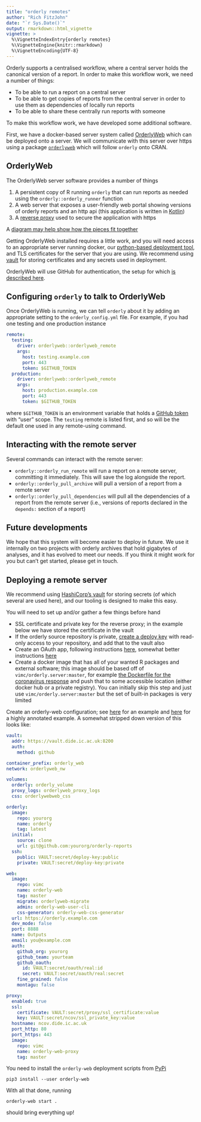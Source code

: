 ```yaml
---
title: "orderly remotes"
author: "Rich FitzJohn"
date: "`r Sys.Date()`"
output: rmarkdown::html_vignette
vignette: >
  %\VignetteIndexEntry{orderly remotes}
  %\VignetteEngine{knitr::rmarkdown}
  %\VignetteEncoding{UTF-8}
---
```


Orderly supports a centralised workflow, where a central server holds the canonical version of a report.  In order to make this workflow work, we need a number of things:

* To be able to run a report on a central server
* To be able to get copies of reports from the central server in order to use them as dependencies of locally run reports
* To be able to share these centrally run reports with someone

To make this workflow work, we have developed some additional software.

First, we have a docker-based server system called [OrderlyWeb](https://github.com/vimc/orderly-web) which can be deployed onto a server.  We will communicate with this server over https using a package [`orderlyweb`](https://github.com/vimc/orderlyweb) which will follow `orderly` onto CRAN.

## OrderlyWeb

The OrderlyWeb server software provides a number of things

1. A persistent copy of R running `orderly` that can run reports as needed using the `orderly::orderly_runner` function
2. A web server that exposes a user-friendly web portal showing versions of orderly reports and an http api (this application is written in [Kotlin](https://kotlinlang.org))
3. A [reverse proxy](https://en.wikipedia.org/wiki/Reverse_proxy) used to secure the application with https

A [diagram may help show how the pieces fit together](https://raw.githubusercontent.com/vimc/montagu-machine/master/docs/diagrams/OrderlyWeb%20architecture.png)

Getting OrderlyWeb installed requires a little work, and you will need access to an appropriate server running docker, our [python-based deployment tool](https://github.com/vimc/orderly-web-deploy/), and TLS certificates for the server that you are using.  We recommend using [vault](https://www.vaultproject.io) for storing certificates and any secrets used in deployment.

OrderlyWeb will use GitHub for authentication, the setup for which [is described here](https://github.com/vimc/orderly-web/blob/master/docs/auth.md#authenticating-with-github).

## Configuring `orderly` to talk to OrderlyWeb

Once OrderlyWeb is running, we can tell `orderly` about it by adding an appropriate setting to the `orderly_config.yml` file.  For example, if you had one testing and one production instance

```yaml
remote:
  testing:
    driver: orderlyweb::orderlyweb_remote
    args:
      host: testing.example.com
      port: 443
      token: $GITHUB_TOKEN
  production:
    driver: orderlyweb::orderlyweb_remote
    args:
      host: production.example.com
      port: 443
      token: $GITHUB_TOKEN
```

where `$GITHUB_TOKEN` is an environment variable that holds a [GitHub token](https://github.com/settings/tokens) with "user" scope.  The `testing` remote is listed first, and so will be the default one used in any remote-using command.

## Interacting with the remote server

Several commands can interact with the remote server:

* `orderly::orderly_run_remote` will run a report on a remote server, committing it immediately. This will save the log alongside the report.
* `orderly::orderly_pull_archive` will pull a version of a report from a remote server
* `orderly::orderly_pull_dependencies` will pull all the dependencies of a report from the remote server (i.e., versions of reports declared in the `depends:` section of a report)

## Future developments

We hope that this system will become easier to deploy in future.  We use it internally on two projects with orderly archives that hold gigabytes of analyses, and it has evolved to meet our needs.  If you think it might work for you but can't get started, please get in touch.

## Deploying a remote server

We recommend using [HashiCorp's vault](https://www.vaultproject.io/) for storing secrets (of which several are used here), and our tooling is designed to make this easy.

You will need to set up and/or gather a few things before hand

* SSL certificate and private key for the reverse proxy; in the example below we have stored the certificate in the vault
* If the orderly source repository is private, [create a deploy key](https://developer.github.com/v3/guides/managing-deploy-keys/#deploy-keys) with read-only access to your repository, and add that to the vault also
* Create an OAuth app, following instructions [here](https://github.com/vimc/orderly-web/blob/master/docs/auth.md#authenticating-with-github), somewhat better instructions [here](https://github.com/ncov-ic/setup#create-an-oauth-app)
* Create a docker image that has all of your wanted R packages and external software; this image should be based off of `vimc/orderly.server:master`, for example [the Dockerfile for the coronavirus response](https://github.com/ncov-ic/ncov-orderly/blob/master/docker/Dockerfile) and push that to some accessible location (either docker hub or a private registry).  You can initially skip this step and just use `vimc/orderly.server:master` but the set of built-in packages is very limited

Create an orderly-web configuration; see [here](https://github.com/ncov-ic/ncov-orderly-web/blob/master/config/orderly-web.yml) for an example and [here](https://github.com/vimc/orderly-web-deploy/blob/master/config/complete/orderly-web.yml) for a highly annotated example.  A somewhat stripped down version of this looks like:

```yaml
vault:
  addr: https://vault.dide.ic.ac.uk:8200
  auth:
    method: github

container_prefix: orderly_web
network: orderlyweb_nw

volumes:
  orderly: orderly_volume
  proxy_logs: orderlyweb_proxy_logs
  css: orderlywebweb_css

orderly:
  image:
    repo: yourorg
    name: orderly
    tag: latest
  initial:
    source: clone
    url: git@github.com:yourorg/orderly-reports
  ssh:
    public: VAULT:secret/deploy-key:public
    private: VAULT:secret/deploy-key:private

web:
  image:
    repo: vimc
    name: orderly-web
    tag: master
    migrate: orderlyweb-migrate
    admin: orderly-web-user-cli
    css-generator: orderly-web-css-generator
  url: https://orderly.example.com
  dev_mode: false
  port: 8888
  name: Outputs
  email: you@example.com
  auth:
    github_org: yourorg
    github_team: yourteam
    github_oauth:
      id: VAULT:secret/oauth/real:id
      secret: VAULT:secret/oauth/real:secret
    fine_grained: false
    montagu: false

proxy:
  enabled: true
  ssl:
    certificate: VAULT:secret/proxy/ssl_certificate:value
    key: VAULT:secret/ncov/ssl_private_key:value
  hostname: ncov.dide.ic.ac.uk
  port_http: 80
  port_https: 443
  image:
    repo: vimc
    name: orderly-web-proxy
    tag: master
```

You need to install the `orderly-web` deployment scripts from [PyPi](https://pypi.org/project/orderly-web/)

```
pip3 install --user orderly-web
```

With all that done, running

```
orderly-web start .
```

should bring everything up!
